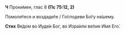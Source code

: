 **Ч** Проки́мен, глас 8 **(Пс 75:12, 2)**

Помоли́теся и воздади́те / Го́сподеви Бо́гу на́шему.

**Стих** Ве́дом во Иуде́и Бог, во Изра́или ве́лие И́мя Его́.
